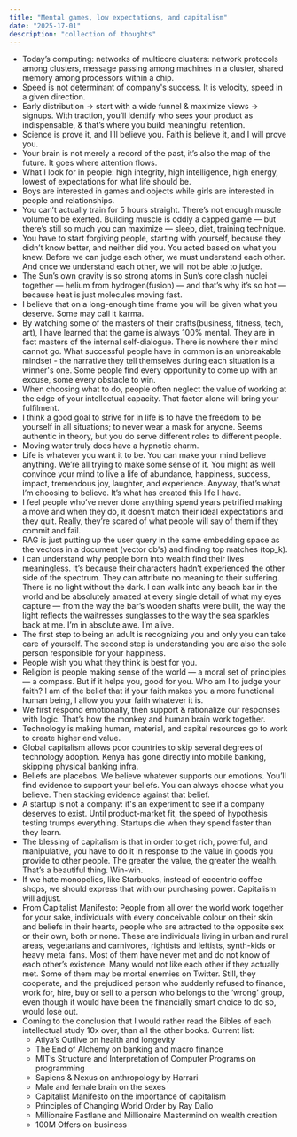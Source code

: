 ```yaml
---
title: "Mental games, low expectations, and capitalism"
date: "2025-17-01"
description: "collection of thoughts"
---
```


- Today’s computing: networks of multicore clusters: network protocols among clusters, message passing among machines in a cluster, shared memory among processors within a chip.
- Speed is not determinant of company's success. It is velocity, speed in a given direction.
- Early distribution → start with a wide funnel & maximize views -> signups. With traction, you’ll identify who sees your product as indispensable, & that’s where you build meaningful retention.
- Science is prove it, and I’ll believe you. Faith is believe it, and I will prove you.
- Your brain is not merely a record of the past, it’s also the map of the future. It goes where attention flows.
- What I look for in people: high integrity, high intelligence, high energy, lowest of expectations for what life should be. 
- Boys are interested in games and objects while girls are interested in people and relationships.
- You can’t actually train for 5 hours straight. There’s not enough muscle volume to be exerted. Building muscle is oddly a capped game — but there’s still so much you can maximize — sleep, diet, training technique.
- You have to start forgiving people, starting with yourself, because they didn’t know better, and neither did you. You acted based on what you knew. Before we can judge each other, we must understand each other. And once we understand each other, we will not be able to judge.
- The Sun’s own gravity is so strong atoms in Sun’s core clash nuclei together — helium from hydrogen(fusion) — and that’s why it’s so hot — because heat is just molecules moving fast.
- I believe that on a long-enough time frame you will be given what you deserve. Some may call it karma.
- By watching some of the masters of their crafts(business, fitness, tech, art), I have learned that the game is always 100% mental. They are in fact masters of the internal self-dialogue. There is nowhere their mind cannot go. What successful people have in common is an unbreakable mindset - the narrative they tell themselves during each situation is a winner's one. Some people find every opportunity to come up with an excuse, some every obstacle to win.
- When choosing what to do, people often neglect the value of working at the edge of your intellectual capacity. That factor alone will bring your fulfilment.
- I think a good goal to strive for in life is to have the freedom to be yourself in all situations; to never wear a mask for anyone. Seems authentic in theory, but you do serve different roles to different people.
- Moving water truly does have a hypnotic charm.
- Life is whatever you want it to be. You can make your mind believe anything. We’re all trying to make some sense of it. You might as well convince your mind to live a life of abundance, happiness, success, impact, tremendous joy, laughter, and experience. Anyway, that’s what I’m choosing to believe. It’s what has created this life I have.
- I feel people who’ve never done anything spend years petrified making a move and when they do, it doesn’t match their ideal expectations and they quit. Really, they’re scared of what people will say of them if they commit and fail.
- RAG is just putting up the user query in the same embedding space as the vectors in a document (vector db's) and finding top matches (top_k).
- I can understand why people born into wealth find their lives meaningless. It’s because their characters hadn’t experienced the other side of the spectrum. They can attribute no meaning to their suffering. There is no light without the dark. I can walk into any beach bar in the world and be absolutely amazed at every single detail of what my eyes capture — from the way the bar’s wooden shafts were built, the way the light reflects the waitresses sunglasses to the way the sea sparkles back at me. I’m in absolute awe. I’m alive.
- The first step to being an adult is recognizing you and only you can take care of yourself. The second step is understanding you are also the sole person responsible for your happiness.
- People wish you what they think is best for you.
- Religion is people making sense of the world — a moral set of principles — a compass. But if it helps you, good for you. Who am I to judge your faith? I am of the belief that if your faith makes you a more functional human being, I allow you your faith whatever it is.
- We first respond emotionally, then support & rationalize our responses with logic. That’s how the monkey and human brain work together.
- Technology is making human, material, and capital resources go to work to create higher end value.
- Global capitalism allows poor countries to skip several degrees of technology adoption. Kenya has gone directly into mobile banking, skipping physical banking infra.
- Beliefs are placebos. We believe whatever supports our emotions.  You’ll find evidence to support your beliefs. You can always choose what you believe. Then stacking evidence against that belief.
- A startup is not a company: it's an experiment to see if a company deserves to exist. Until product-market fit, the speed of hypothesis testing trumps everything. Startups die when they spend faster than they learn.
- The blessing of capitalism is that in order to get rich, powerful, and manipulative, you have to do it in response to the value in goods you provide to other people. The greater the value, the greater the wealth. That’s a beautiful thing. Win-win.
- If we hate monopolies, like Starbucks, instead of eccentric coffee shops, we should express that with our purchasing power. Capitalism will adjust.
- From Capitalist Manifesto: People from all over the world work together for your sake, individuals with every conceivable colour on their skin and beliefs in their hearts, people who are attracted to the opposite sex or their own, both or none. These are individuals living in urban and rural areas, vegetarians and carnivores, rightists and leftists, synth-kids or heavy metal fans. Most of them have never met and do not know of each other’s existence. Many would not like each other if they actually met. Some of them may be mortal enemies on Twitter. Still, they cooperate, and the prejudiced person who suddenly refused to finance, work for, hire, buy or sell to a person who belongs to the ‘wrong’ group, even though it would have been the financially smart choice to do so, would lose out.
- Coming to the conclusion that I would rather read the Bibles of each intellectual study 10x over, than all the other books. Current list:
    - Atiya’s Outlive on health and longevity
    - The End of Alchemy on banking and macro finance
    - MIT’s Structure and Interpretation of Computer Programs on programming
    - Sapiens & Nexus on anthropology by Harrari
    - Male and female brain on the sexes
    - Capitalist Manifesto on the importance of capitalism
    - Principles of Changing World Order by Ray Dalio
    - Millionaire Fastlane and Millionaire Mastermind on wealth creation
    - 100M Offers on business